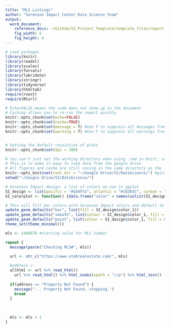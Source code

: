 ```yaml
---
title: "MLS Listings"
author: "Sorenson Impact Center Data Science Team"
output:
  word_document:
    reference_docx: ~/Github/SI_Project_Template/template_files/report_template/mystyles.docx
    fig_width: 6
    fig_height: 4
---
```


```r
# Load packages 
library(knitr)
library(readxl)
library(scales)
library(forcats)
library(lubridate)
library(stringr)
library(tidyverse)
library(htmltab)
require(rvest)
require(RCurl)

# Echo=FALSE means the code does not show up in the document
# Caching allows you to re-run the report quickly
knitr::opts_chunk$set(echo=FALSE)
knitr::opts_chunk$set(cache=TRUE)
knitr::opts_chunk$set(message = T) #Use F to suppress all messages from chunks for finalized report
knitr::opts_chunk$set(warning = T) #Use F to suppress all warnings from chunks for finalized report


# Setting the default resolution of plots
knitr::opts_chunk$set(dpi = 300)

# You can't just set the working directory when using .rmd in Knitr, so we set the root directory
# This is to make it easy to load data from the google drive
# All figures and cache are still saving in the same directory as the .rmd (don't commit these)
knitr::opts_knit$set(root.dir = "~/Google Drive/SI/DataScience/") #git2r::workdir() will show git repository dir.
setwd("~/Google Drive/SI/DataScience/")

# Sorenson Impact design: a list of colors we use in ggplot
SI_design <- list(pacific = "#1D4F53", atlantic = "#18303C", carbon = "#6d6f71", granite = "#bcbdbf", silver = "#e6e7e7", arctic = "#107D7F")
SI_colorplot <- function() {data.frame("color" = names(unlist(SI_design)), "code" = unlist(SI_design), stringsAsFactors = F) %>% ggplot() + geom_rect(aes(fill = I(code)), xmin = 0, xmax = 1, ymin = 0, ymax = 1) + facet_wrap(~color)} #shows you our color options!

# This will fill bar colors with Sorenson Impact colors and default to theme_minimal
update_geom_defaults("bar", list(fill = SI_design$color_1))
update_geom_defaults("smooth", list(colour = SI_design$color_1, fill = SI_design$color_light, alpha = I(2/10)))
update_geom_defaults("point", list(colour = SI_design$color_1, fill = SI_design$color_1))
theme_set(theme_minimal())
```

```r
mls <- 1449570 #starting value for MLS number

repeat {
  message(paste("Checking MLS#", mls))
  
  url <- str_c("https://www.utahrealestate.com/", mls)

  #address <- 
  allhtml <- url %>% read_html()
    url %>% read_html() %>% html_nodes(xpath = "//p") %>% html_text()
  
  if(address == "Property Not Found") {
    message("... Property Not Found, stopping.")
    break
  }
  
  
  
  mls <- mls + 1
}




```


